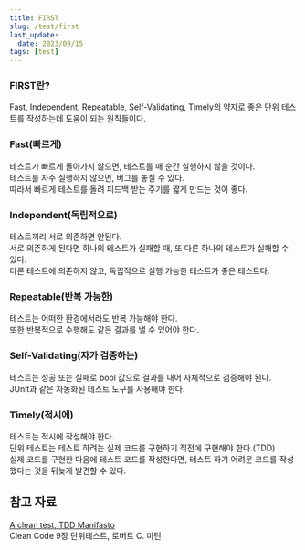 ```yaml
---
title: FIRST
slug: /test/first
last_update:
  date: 2023/09/15
tags: [test]
---
```


### FIRST란?

Fast, Independent, Repeatable, Self-Validating, Timely의 약자로 좋은 단위 테스트를 작성하는데 도움이 되는 원칙들이다.

### Fast(빠르게)

테스트가 빠르게 돌아가지 않으면, 테스트를 매 순간 실행하지 않을 것이다.  
테스트를 자주 실행하지 않으면, 버그를 놓칠 수 있다.  
따라서 빠르게 테스트를 돌려 피드백 받는 주기를 짧게 만드는 것이 좋다.  

### Independent(독립적으로)

테스트끼리 서로 의존하면 안된다.  
서로 의존하게 된다면 하나의 테스트가 실패할 때, 또 다른 하나의 테스트가 실패할 수 있다.  
다른 테스트에 의존하지 않고, 독립적으로 실행 가능한 테스트가 좋은 테스트다.  

### Repeatable(반복 가능한)

테스트는 어떠한 환경에서라도 반복 가능해야 한다.  
또한 반복적으로 수행해도 같은 결과를 낼 수 있어야 한다.  

### Self-Validating(자가 검증하는)

테스트는 성공 또는 실패로 bool 값으로 결과를 내어 자체적으로 검증해야 된다.  
JUnit과 같은 자동화된 테스트 도구를 사용해야 한다.  

### Timely(적시에)

테스트는 적시에 작성해야 한다.  
단위 테스트는 테스트 하려는 실제 코드를 구현하기 직전에 구현해야 한다.(TDD)  
실제 코드를 구현한 다음에 테스트 코드를 작성한다면, 테스트 하기 어려운 코드를 작성했다는 것을 뒤늦게 발견할 수 있다.  

## 참고 자료

[A clean test, TDD Manifasto](https://tddmanifesto.com/a-clean-test/)  
Clean Code 9장 단위테스트, 로버트 C. 마틴